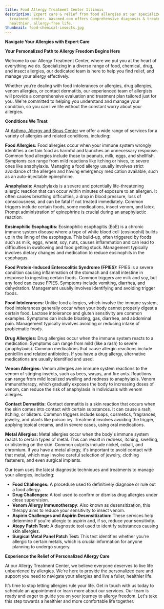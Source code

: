 ```yaml
---
title: Food Allergy Treatment Center Illinois
description: Expert care & relief from food allergies at our specialized
  treatment center. Aascmed.com offers Comprehensive diagnosis & treatment for a
  healthier, allergy-free life.
thumbnail: food-chemical-insects.jpg
---
```

**Navigate Your Allergies with Expert Care**

**Your Personalized Path to Allergy Freedom Begins Here**

Welcome to our Allergy Treatment Center, where we put you at the heart of everything we do. Specializing in a diverse range of food, chemical, drug, and insect allergies, our dedicated team is here to help you find relief, and manage your allergy effectively.

Whether you’re dealing with food intolerances or allergies, drug allergies, venom allergies, or contact dermatitis, our experienced team of allergists will provide a comprehensive evaluation and treatment plan tailored just for you. We're committed to helping you understand and manage your condition, so you can live life without the constant worry about your allergies.

**Conditions We Treat**

At [Asthma, Allergy and Sinus Center](https://aascmed.com/) we offer a wide range of services for a variety of allergies and related conditions, including:

**Food Allergies:** Food allergies occur when your immune system wrongly identifies a certain food as harmful and launches an unnecessary response. Common food allergies include those to peanuts, milk, eggs, and shellfish. Symptoms can range from mild reactions like itching or hives, to severe ones like anaphylaxis. Managing a food allergy usually involves strict avoidance of the allergen and having emergency medication available, such as an auto-injectable epinephrine.

**Anaphylaxis:** Anaphylaxis is a severe and potentially life-threatening allergic reaction that can occur within minutes of exposure to an allergen. It often causes breathing difficulties, a drop in blood pressure, loss of consciousness, and can be fatal if not treated immediately. Common triggers include certain foods, some medications, insect venom, and latex. Prompt administration of epinephrine is crucial during an anaphylactic reaction.

**Eosinophilic Esophagitis:** Eosinophilic esophagitis (EoE) is a chronic immune system disease where a type of white blood cell (eosinophil) builds up in the lining of the esophagus. This build-up, often triggered by foods such as milk, eggs, wheat, soy, nuts, causes inflammation and can lead to difficulties in swallowing and food getting stuck. Management typically involves dietary changes and medication to reduce eosinophils in the esophagus.

**Food Protein-Induced Enterocolitis Syndrome (FPIES):** FPIES is a severe condition causing inflammation of the stomach and small intestine in response to ingesting certain foods. Common triggers are milk and soy, but any food can cause FPIES. Symptoms include vomiting, diarrhea, and dehydration. Management usually involves identifying and avoiding trigger foods.

**Food Intolerances:** Unlike food allergies, which involve the immune system, food intolerances generally occur when your body cannot properly digest a certain food. Lactose intolerance and gluten sensitivity are common examples. Symptoms can include bloating, gas, diarrhea, and abdominal pain. Management typically involves avoiding or reducing intake of problematic foods.

**Drug Allergies:** Drug allergies occur when the immune system reacts to a medication. Symptoms can range from mild (like a rash) to severe (anaphylaxis). Common medications that cause allergic reactions include penicillin and related antibiotics. If you have a drug allergy, alternative medications are usually identified and used.

**Venom Allergies:** Venom allergies are immune system reactions to the venom of stinging insects, such as bees, wasps, and fire ants. Reactions can range from mild localized swelling and redness to anaphylaxis. Venom immunotherapy, which gradually exposes the body to increasing doses of venom, can reduce the risk of anaphylaxis in individuals with venom allergies.

**Contact Dermatitis:** Contact dermatitis is a skin reaction that occurs when the skin comes into contact with certain substances. It can cause a rash, itching, or blisters. Common triggers include soaps, cosmetics, fragrances, jewelry, and plants like poison ivy. Treatment involves avoiding the trigger, applying topical creams, and in severe cases, using oral medications.

**Metal Allergies:** Metal allergies occur when the body's immune system reacts to certain types of metal. This can result in redness, itching, swelling, or blistering on the skin. Common culprits include nickel, cobalt, and chromium. If you have a metal allergy, it's important to avoid contact with that metal, which may involve careful selection of jewelry, clothing fasteners, and even surgical implants.

Our team uses the latest diagnostic techniques and treatments to manage your allergies, including:

- **Food Challenges:** A procedure used to definitively diagnose or rule out a food allergy.
- **Drug Challenges:** A tool used to confirm or dismiss drug allergies under close supervision.
- **Venom Allergy Immunotherapy:** Also known as desensitization, this therapy aims to reduce your sensitivity to insect venom.
- **Aspirin Challenges and Aspirin Desensitization:** These services help determine if you're allergic to aspirin and, if so, reduce your sensitivity.
- **Atopy Patch Test:** A diagnostic tool used to identify substances causing skin allergies.
- **Surgical Metal Panel Patch Test:** This test identifies whether you're allergic to certain metals, which is crucial information for anyone planning to undergo surgery.

**Experience the Relief of Personalized Allergy Care**

At our Allergy Treatment Center, we believe everyone deserves to live life unburdened by allergies. We're here to provide the personalized care and support you need to navigate your allergies and live a fuller, healthier life.

It’s time to stop letting allergies rule your life. Get in touch with us today to schedule an appointment or learn more about our services. Our team is ready and eager to guide you on your journey to allergy freedom. Let's take this step towards a healthier and more comfortable life together.
